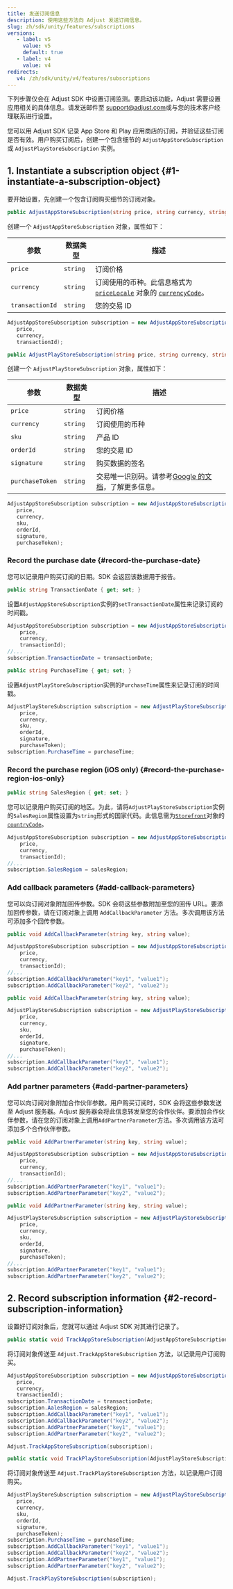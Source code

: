 ```yaml
---
title: 发送订阅信息
description: 使用这些方法向 Adjust 发送订阅信息。
slug: zh/sdk/unity/features/subscriptions
versions:
   - label: v5
     value: v5
     default: true
   - label: v4
     value: v4
redirects:
   v4: /zh/sdk/unity/v4/features/subscriptions
---
```


<Callout type="important">

下列步骤仅会在 Adjust SDK 中设置订阅监测。要启动该功能，Adjust 需要设置应用相关的具体信息。请发送邮件至 [support@adjust.com](mailto:support@adjust.com)或与您的技术客户经理联系进行设置。

</Callout>

您可以用 Adjust SDK 记录 App Store 和 Play 应用商店的订阅，并验证这些订阅是否有效。用户购买订阅后，创建一个包含细节的 `AdjustAppStoreSubscription` 或 `AdjustPlayStoreSubscription` 实例。

## 1\. Instantiate a subscription object {#1-instantiate-a-subscription-object}

要开始设置，先创建一个包含订阅购买细节的订阅对象。

<Tabs>
<Tab title="App Store" sync="appstore" icon="PlatformIos">
<CodeBlock title="方法签名">

```cs
public AdjustAppStoreSubscription(string price, string currency, string transactionId);
```

</CodeBlock>

创建一个 `AdjustAppStoreSubscription` 对象，属性如下：

| 参数            | 数据类型 | 描述                                                                                                                                                                                                                                                                     |
| --------------- | -------- | ------------------------------------------------------------------------------------------------------------------------------------------------------------------------------------------------------------------------------------------------------------------------ |
| `price`         | `string` | 订阅价格                                                                                                                                                                                                                                                                 |
| `currency`      | `string` | 订阅使用的币种。此信息格式为 [`priceLocale`](https://developer.apple.com/documentation/foundation/nslocale/1642836-currencycode?language=objc) 对象的 [`currencyCode`](https://developer.apple.com/documentation/storekit/skproduct/1506145-pricelocale?language=objc)。 |
| `transactionId` | `string` | 您的交易 ID                                                                                                                                                                                                                                                              |

```cs
AdjustAppStoreSubscription subscription = new AdjustAppStoreSubscription(
   price,
   currency,
   transactionId);
```

</Tab>
<Tab title="Play 商店" sync="playstore" icon="PlatformGooglePlay">
<CodeBlock title="方法签名">

```cs
public AdjustPlayStoreSubscription(string price, string currency, string sku, string orderId, string signature, string purchaseToken)
```

</CodeBlock>

创建一个 `AdjustPlayStoreSubscription` 对象，属性如下：

| 参数            | 数据类型 | 描述                                                                                                                                                       |
| --------------- | -------- | ---------------------------------------------------------------------------------------------------------------------------------------------------------- |
| `price`         | `string` | 订阅价格                                                                                                                                                   |
| `currency`      | `string` | 订阅使用的币种                                                                                                                                             |
| `sku`           | `string` | 产品 ID                                                                                                                                                    |
| `orderId`       | `string` | 您的交易 ID                                                                                                                                                |
| `signature`     | `string` | 购买数据的签名                                                                                                                                             |
| `purchaseToken` | `string` | 交易唯一识别码。请参考[Google 的文档](<https://developer.android.com/reference/com/android/billingclient/api/Purchase#getPurchaseToken()>)，了解更多信息。 |

```cs
AdjustAppStoreSubscription subscription = new AdjustAppStoreSubscription(
   price,
   currency,
   sku,
   orderId,
   signature,
   purchaseToken);
```

</Tab>
</Tabs>

### Record the purchase date {#record-the-purchase-date}

您可以记录用户购买订阅的日期。SDK 会返回该数据用于报告。

<Tabs>
<Tab title="App Store" sync="appstore" icon="PlatformIos">
<CodeBlock title="属性声明">

```cs
public string TransactionDate { get; set; }
```

</CodeBlock>

设置`AdjustAppStoreSubscription`实例的`setTransactionDate`属性来记录订阅的时间戳。

```cs
AdjustAppStoreSubscription subscription = new AdjustAppStoreSubscription(
    price,
    currency,
    transactionId);
//...
subscription.TransactionDate = transactionDate;
```

</Tab>
<Tab title="Play 商店" sync="playstore" icon="PlatformGooglePlay">
<CodeBlock title="属性声明">

```cs
public string PurchaseTime { get; set; }
```

</CodeBlock>

设置`AdjustPlayStoreSubscription`实例的`PurchaseTime`属性来记录订阅的时间戳。

```cs
AdjustPlayStoreSubscription subscription = new AdjustPlayStoreSubscription(
    price,
    currency,
    sku,
    orderId,
    signature,
    purchaseToken);
subscription.PurchaseTime = purchaseTime;
```

</Tab>
</Tabs>

### Record the purchase region \(iOS only\) {#record-the-purchase-region-ios-only}

<CodeBlock title="属性声明">

```cs
public string SalesRegion { get; set; }
```

</CodeBlock>

您可以记录用户购买订阅的地区。为此，请将`AdjustPlayStoreSubscription`实例的`SalesRegion`属性设置为`string`形式的国家代码。此信息需为[`Storefront`](https://developer.apple.com/documentation/storekit/storefront)对象的[`countryCode`](https://developer.apple.com/documentation/storekit/storefront/3792000-countrycode)。

```cs
AdjustAppStoreSubscription subscription = new AdjustAppStoreSubscription(
    price,
    currency,
    transactionId);
//...
subscription.SalesRegiom = salesRegion;
```

### Add callback parameters {#add-callback-parameters}

您可以向订阅对象附加回传参数。SDK 会将这些参数附加至您的回传 URL。要添加回传参数，请在订阅对象上调用 `AddCallbackParameter` 方法。多次调用该方法可添加多个回传参数。

<Tabs>
<Tab title="App Store" sync="appstore" icon="PlatformIos">
<CodeBlock title="方法签名">

```cs
public void AddCallbackParameter(string key, string value);
```

</CodeBlock>

```cs
AdjustAppStoreSubscription subscription = new AdjustAppStoreSubscription(
    price,
    currency,
    transactionId);
//...
subscription.AddCallbackParameter("key1", "value1");
subscription.AddCallbackParameter("key2", "value2");
```

</Tab>
<Tab title="Play 商店" sync="playstore" icon="PlatformGooglePlay">
<CodeBlock title="方法签名">

```cs
public void AddCallbackParameter(string key, string value);
```

</CodeBlock>

```cs
AdjustPlayStoreSubscription subscription = new AdjustPlayStoreSubscription(
    price,
    currency,
    sku,
    orderId,
    signature,
    purchaseToken);
//...
subscription.AddCallbackParameter("key1", "value1");
subscription.AddCallbackParameter("key2", "value2");
```

</Tab>
</Tabs>

### Add partner parameters {#add-partner-parameters}

您可以向订阅对象附加合作伙伴参数。用户购买订阅时，SDK 会将这些参数发送至 Adjust 服务器。Adjust 服务器会将此信息转发至您的合作伙伴。要添加合作伙伴参数，请在您的订阅对象上调用`AddPartnerParameter`方法。多次调用该方法可添加多个合作伙伴参数。

<Tabs>
<Tab title="App Store" sync="appstore" icon="PlatformIos">
<CodeBlock title="方法签名">

```cs
public void AddPartnerParameter(string key, string value);
```

</CodeBlock>

```cs
AdjustAppStoreSubscription subscription = new AdjustAppStoreSubscription(
    price,
    currency,
    transactionId);
//...
subscription.AddPartnerParameter("key1", "value1");
subscription.AddPartnerParameter("key2", "value2");
```

</Tab>
<Tab title="Play 商店" sync="playstore" icon="PlatformGooglePlay">
<CodeBlock title="方法签名">

```cs
public void AddPartnerParameter(string key, string value);
```

</CodeBlock>

```cs
AdjustPlayStoreSubscription subscription = new AdjustPlayStoreSubscription(
    price,
    currency,
    sku,
    orderId,
    signature,
    purchaseToken);
//...
subscription.AddPartnerParameter("key1", "value1");
subscription.AddPartnerParameter("key2", "value2");
```

</Tab>
</Tabs>

## 2\. Record subscription information {#2-record-subscription-information}

设置好订阅对象后，您就可以通过 Adjust SDK 对其进行记录了。

<Tabs>
<Tab title="App Store" sync="appstore" icon="PlatformIos">
<CodeBlock title="方法签名">

```cs
public static void TrackAppStoreSubscription(AdjustAppStoreSubscription subscription);
```

</CodeBlock>

将订阅对象传送至 `Adjust.TrackAppStoreSubscription` 方法，以记录用户订阅购买。

```cs
AdjustAppStoreSubscription subscription = new AdjustAppStoreSubscription(
   price,
   currency,
   transactionId);
subscription.TransactionDate = transactionDate;
subscription.AalesRegion = salesRegion;
subscription.AddCallbackParameter("key1", "value1");
subscription.AddCallbackParameter("key2", "value2");
subscription.AddPartnerParameter("key1", "value1");
subscription.AddPartnerParameter("key2", "value2");

Adjust.TrackAppStoreSubscription(subscription);
```

</Tab>
<Tab title="Play 商店" sync="playstore" icon="PlatformGooglePlay">
<CodeBlock title="方法签名">

```cs
public static void TrackPlayStoreSubscription(AdjustPlayStoreSubscription subscription);
```

</CodeBlock>

将订阅对象传送至 `Adjust.TrackPlayStoreSubscription` 方法，以记录用户订阅购买。

```cs
AdjustPlayStoreSubscription subscription = new AdjustPlayStoreSubscription(
   price,
   currency,
   sku,
   orderId,
   signature,
   purchaseToken);
subscription.PurchaseTime = purchaseTime;
subscription.AddCallbackParameter("key1", "value1");
subscription.AddCallbackParameter("key2", "value2");
subscription.AddPartnerParameter("key1", "value1");
subscription.AddPartnerParameter("key2", "value2");

Adjust.TrackPlayStoreSubscription(subscription);
```

</Tab>
</Tabs>
